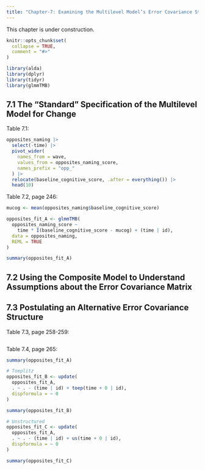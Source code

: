 ```yaml
---
title: "Chapter-7: Examining the Multilevel Model’s Error Covariance Structure"
---
```


::: {.alert .alert-warning}
This chapter is under construction.
:::

```r
knitr::opts_chunk$set(
  collapse = TRUE,
  comment = "#>"
)
```

```r
library(alda)
library(dplyr)
library(tidyr)
library(glmmTMB)
```

## 7.1 The "Standard" Specification of the Multilevel Model for Change

Table 7.1:

```r
opposites_naming |>
  select(-time) |>
  pivot_wider(
    names_from = wave,
    values_from = opposites_naming_score,
    names_prefix = "opp_"
  ) |>
  relocate(baseline_cognitive_score, .after = everything()) |>
  head(10)
```

Table 7.2, page 246:

```r
mucog <- mean(opposites_naming$baseline_cognitive_score)

opposites_fit_A <- glmmTMB(
  opposites_naming_score ~
    time * I(baseline_cognitive_score - mucog) + (time | id),
  data = opposites_naming,
  REML = TRUE
)

summary(opposites_fit_A)
```

## 7.2 Using the Composite Model to Understand Assumptions about the Error Covariance Matrix

## 7.3 Postulating an Alternative Error Covariance Structure

Table 7.3, page 258-259:

```r

```

Table 7.4, page 265:

```r
summary(opposites_fit_A)

# Toeplitz
opposites_fit_B <- update(
  opposites_fit_A,
  . ~ . - (time | id) + toep(time + 0 | id),
  dispformula = ~ 0
)

summary(opposites_fit_B)

# Unstructured
opposites_fit_C <- update(
  opposites_fit_A,
  . ~ . - (time | id) + us(time + 0 | id),
  dispformula = ~ 0
)

summary(opposites_fit_C)
```
